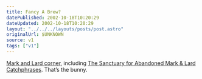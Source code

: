 ```yaml
---
title: Fancy A Brew?
datePublished: 2002-10-18T10:20:29
dateUpdated: 2002-10-18T10:20:29
layout: "../../../layouts/posts/post.astro"
originalUrl: $UNKNOWN
source: v1
tags: ["v1"]
---
```


[Mark and Lard corner][1], including [The Sanctuary for Abandoned Mark & Lard Catchphrases][2]. That&#8217;s the bunny.

[1]: http://www.planetbods.org/radio/markandlard/ "Planet Bods: Mark and Lard corner"
[2]: http://www.planetbods.org/radio/sanctuary/a_f.live "Planet Bods: The Sanctuary for Abandoned Mark & Lard Catchphrases"
